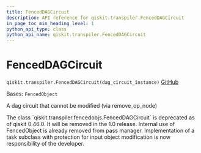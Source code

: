 ```yaml
---
title: FencedDAGCircuit
description: API reference for qiskit.transpiler.FencedDAGCircuit
in_page_toc_min_heading_level: 1
python_api_type: class
python_api_name: qiskit.transpiler.FencedDAGCircuit
---
```


# FencedDAGCircuit

<span id="qiskit.transpiler.FencedDAGCircuit" />

`qiskit.transpiler.FencedDAGCircuit(dag_circuit_instance)` [GitHub](https://github.com/qiskit/qiskit/tree/stable/0.46/qiskit/transpiler/fencedobjs.py "view source code")

Bases: `FencedObject`

A dag circuit that cannot be modified (via remove\_op\_node)

<Admonition title="Deprecated since version 0.46.0" type="danger">
  The class `qiskit.transpiler.fencedobjs.FencedDAGCircuit` is deprecated as of qiskit 0.46.0. It will be removed in the 1.0 release. Internal use of FencedObject is already removed from pass manager. Implementation of a task subclass with protection for input object modification is now responsibility of the developer.
</Admonition>

